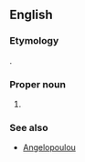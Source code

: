 ==English==

===Etymology===
{{etyl|el}}.

===Proper noun===
{{en-proper noun}}

# {{surname}}

===See also===
* [[Angelopoulou]]